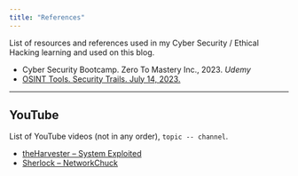 ```yaml
---
title: "References"
---
```


List of resources and references used in my Cyber Security / Ethical Hacking learning and used on this blog.

- Cyber Security Bootcamp. Zero To Mastery Inc., 2023. _Udemy_
- [OSINT Tools. Security Trails. July 14, 2023.](https://securitytrails.com/blog/osint-tools)




--- 
## YouTube 

List of YouTube videos (not in any order), `topic -- channel`.


- [theHarvester -- System Exploited](https://youtu.be/cDryilcK39c)
- [Sherlock -- NetworkChuck](https://youtu.be/KdZvxxLsN3E)

